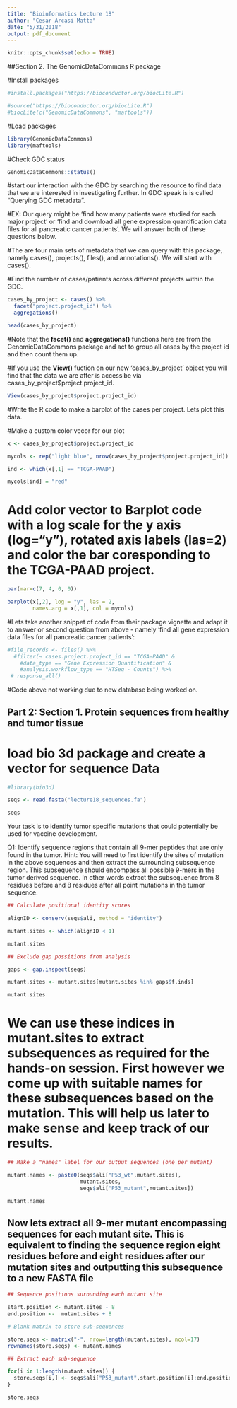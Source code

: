 ```yaml
---
title: "Bioinformatics Lecture 18"
author: "Cesar Arcasi Matta"
date: "5/31/2018"
output: pdf_document
---
```


```r
knitr::opts_chunk$set(echo = TRUE)
```

##Section 2. The GenomicDataCommons R package

#Install packages

```r
#install.packages("https://bioconductor.org/biocLite.R")
```

```r
#source("https://bioconductor.org/biocLite.R")
#biocLite(c("GenomicDataCommons", "maftools"))
```

#Load packages
```r
library(GenomicDataCommons)
library(maftools)
```

#Check GDC status
```r
GenomicDataCommons::status()
```

#start our interaction with the GDC by searching the resource to find data that we are interested in investigating further. In GDC speak is is called “Querying GDC metadata”. 

#EX: Our query might be ‘find how many patients were studied for each major project’ or ‘find and download all gene expression quantification data files for all pancreatic cancer patients’. We will answer both of these questions below.

#The are four main sets of metadata that we can query with this package, namely cases(), projects(), files(), and annotations(). We will start with cases().

#Find the number of cases/patients across different projects within the GDC.
```r
cases_by_project <- cases() %>%
  facet("project.project_id") %>%
  aggregations()

head(cases_by_project)
```

#Note that the **facet()** and **aggregations()** functions here are from the GenomicDataCommons package and act to group all cases by the project id and then count them up.

#If you use the **View()** fuction on our new 'cases_by_project' object you will find that the data we are after is accessibe via cases_by_project$project.project_id.

```r
View(cases_by_project$project.project_id)
```

#Write the R code to make a barplot of the cases per project. Lets plot this data.

#Make a custom color vecor for our plot

```r
x <- cases_by_project$project.project_id

mycols <- rep("light blue", nrow(cases_by_project$project.project_id))

ind <- which(x[,1] == "TCGA-PAAD")

mycols[ind] = "red"
```

# Add color vector to Barplot code with a log scale for the y axis (log="y"), rotated axis labels (las=2) and color the bar coresponding to the TCGA-PAAD project.

```r
par(mar=c(7, 4, 0, 0))

barplot(x[,2], log = "y", las = 2, 
        names.arg = x[,1], col = mycols)
```

#Lets take another snippet of code from their package vignette and adapt it to answer or second question from above - namely ‘find all gene expression data files for all pancreatic cancer patients’:

```r
#file_records <- files() %>%
  #filter(~ cases.project.project_id == "TCGA-PAAD" &
    #data_type == "Gene Expression Quantification" &
    #analysis.workflow_type == "HTSeq - Counts") %>%
 # response_all()
```

#Code above not working due to new database being worked on.

## Part 2: Section 1. Protein sequences from healthy and tumor tissue

# load bio 3d package and create a vector for sequence Data

```r
#library(bio3d)

seqs <- read.fasta("lecture18_sequences.fa")

seqs
```

Your task is to identify tumor specific mutations that could potentially be used for vaccine development.

Q1: Identify sequence regions that contain all 9-mer peptides that are only found in the tumor. Hint: You will need to first identify the sites of mutation in the above sequences and then extract the surrounding subsequence region. This subsequence should encompass all possible 9-mers in the tumor derived sequence. In other words extract the subsequence from 8 residues before and 8 residues after all point mutations in the tumor sequence.

```r
## Calculate positional identity scores

alignID <- conserv(seqs$ali, method = "identity")

mutant.sites <- which(alignID < 1)

mutant.sites

## Exclude gap possitions from analysis

gaps <- gap.inspect(seqs)

mutant.sites <- mutant.sites[mutant.sites %in% gaps$f.inds]

mutant.sites

```

# We can use these indices in mutant.sites to extract subsequences as required for the hands-on session. First however we come up with suitable names for these subsequences based on the mutation. This will help us later to make sense and keep track of our results.

```r
## Make a "names" label for our output sequences (one per mutant)

mutant.names <- paste0(seqs$ali["P53_wt",mutant.sites],
                       mutant.sites,
                       seqs$ali["P53_mutant",mutant.sites])

mutant.names
```

## Now lets extract all 9-mer mutant encompassing sequences for each mutant site. This is equivalent to finding the sequence region eight residues before and eight residues after our mutation sites and outputting this subsequence to a new FASTA file

```r
## Sequence positions surounding each mutant site

start.position <- mutant.sites - 8
end.position <-  mutant.sites + 8

# Blank matrix to store sub-sequences

store.seqs <- matrix("-", nrow=length(mutant.sites), ncol=17)
rownames(store.seqs) <- mutant.names

## Extract each sub-sequence

for(i in 1:length(mutant.sites)) {
  store.seqs[i,] <- seqs$ali["P53_mutant",start.position[i]:end.position[i]]
}

store.seqs
```

